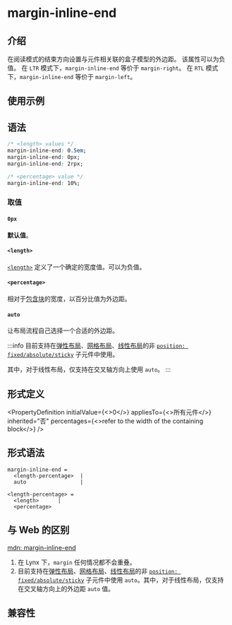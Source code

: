 # margin-inline-end

## 介绍

在阅读模式的结束方向设置与元件相关联的盒子模型的外边距。
该属性可以为负值。
在 `LTR` 模式下，`margin-inline-end` 等价于 `margin-right`。
在 `RTL` 模式下，`margin-inline-end` 等价于 `margin-left`。

## 使用示例


<Go
  example="css-api"
  defaultFile="src/margin-inline-end/App.tsx"
  img="https://lf-lynx.tiktok-cdns.com/obj/lynx-artifacts-oss-sg/lynx-website/assets/doc/css/margin-inline-end.jpg"
  entry="src/margin-inline-end"
  defaultEntryFile="dist/margin-inline-end.lynx.bundle"
/>

## 语法

```css
/* <length> values */
margin-inline-end: 0.5em;
margin-inline-end: 0px;
margin-inline-end: 2rpx;

/* <percentage> value */
margin-inline-end: 10%;
```

### 取值

#### `0px`

**默认值**。

#### `<length>`

[`<length>`](/api/css/data-type/length.mdx) 定义了一个确定的宽度值。可以为负值。

#### `<percentage>`

相对于[包含块](https://developer.mozilla.org/zh-CN/docs/Web/CSS/Containing_block)的宽度，以百分比值为外边距。

#### `auto`

让布局流程自己选择一个合适的外边距。

:::info
目前支持在[弹性布局](https://developer.mozilla.org/zh/docs/Web/CSS/CSS_flexible_box_layout)、[网格布局](https://developer.mozilla.org/zh/docs/Web/CSS/CSS_grid_layout)、[线性布局](guide/ui/layout/linear-layout.mdx)的非 [`position: fixed/absolute/sticky`](./position) 子元件中使用。

其中，对于线性布局，仅支持在交叉轴方向上使用 `auto`。
:::

## 形式定义


<PropertyDefinition
  initialValue={<>0</>}
  appliesTo={<>所有元件</>}
  inherited="否"
  percentages={<>refer to the width of the containing block</>}
/>

## 形式语法

```
margin-inline-end =
  <length-percentage>  |
  auto                 |

<length-percentage> =
  <length>      |
  <percentage>
```

## 与 Web 的区别

[mdn: margin-inline-end](https://developer.mozilla.org/zh-CN/docs/Web/CSS/margin-inline-end)

1. 在 Lynx 下，`margin` 任何情况都不会重叠。
2. 目前支持在[弹性布局](https://developer.mozilla.org/zh/docs/Web/CSS/CSS_flexible_box_layout)、[网格布局](https://developer.mozilla.org/zh/docs/Web/CSS/CSS_grid_layout)、[线性布局](guide/ui/layout/linear-layout.mdx)的非 [`position: fixed/absolute/sticky`](./position) 子元件中使用 `auto`。其中，对于线性布局，仅支持在交叉轴方向上的外边距 `auto` 值。

## 兼容性


<LegacyCompatTable metadata="css/properties/margin-inline-end" />
